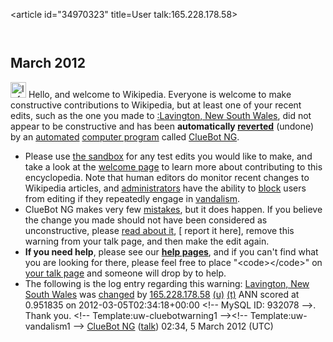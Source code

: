<article id="34970323" title=User talk:165.228.178.58>
	<talkpage id="34970323" title="User talk:165.228.178.58">


== March 2012 ==
[[Image:Information.svg|left|25px|alt=|link=]] Hello, and welcome to Wikipedia. Everyone is welcome to make constructive contributions to Wikipedia, but at least one of your recent edits, such as the one you made to [[:Lavington, New South Wales]], did not appear to be constructive and has been '''automatically [[Help:Reverting|reverted]]''' (undone) by an [[automated]] [[computer program]] called [[User:ClueBot NG|ClueBot NG]]. 
* Please use [[Wikipedia:Sandbox|the sandbox]] for any test edits you would like to make, and take a look at the [[Wikipedia:Introduction|welcome page]] to learn more about contributing to this encyclopedia. Note that human editors do monitor recent changes to Wikipedia articles, and [[WP:ADMINS|administrators]] have the ability to [[WP:BLOCK|block]] users from editing if they repeatedly engage in [[WP:vandalism|vandalism]].
* ClueBot NG makes very few [[User:ClueBot NG#Information About False Positives|mistakes]], but it does happen. If you believe the change you made should not have been considered as unconstructive, please [[User:ClueBot NG#Information About False Positives|read about it]], [{{User:ClueBot NG/Warnings/FPReport|932078}} report it here], remove this warning from your talk page, and then make the edit again.
*'''If you need help''', please see our '''[[Help:Contents|help pages]]''', and if you can't find what you are looking for there, please feel free to place &quot;&lt;code&gt;{{tl|helpme}}&lt;/code&gt;&quot; on [[Special:MyTalk|your talk page]] and someone will drop by to help.
* The following is the log entry regarding this warning: [[Lavington, New South Wales]] was [http://en.wikipedia.org/w/index.php?title=Lavington%2C+New+South+Wales&amp;diff=480254649&amp;oldid=476785530 changed] by [[Special:Contributions/165.228.178.58|165.228.178.58]] [[User:165.228.178.58|(u)]] [[User talk:165.228.178.58|(t)]] ANN scored at 0.951835 on 2012-03-05T02:34:18+00:00 &lt;!-- MySQL ID: 932078 --&gt;. Thank you. &lt;!-- Template:uw-cluebotwarning1 --&gt;&lt;!-- Template:uw-vandalism1 --&gt; [[User:ClueBot NG|ClueBot NG]] ([[User talk:ClueBot NG|talk]]) 02:34, 5 March 2012 (UTC)
	</talkpage>
</article>